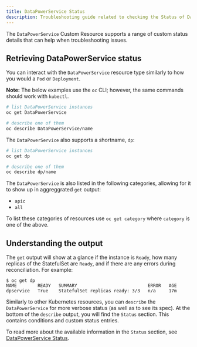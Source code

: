 ```yaml
---
title: DataPowerService Status
description: Troubleshooting guide related to checking the Status of DataPowerService instances
---
```


<PageDescription>

The `DataPowerService` Custom Resource supports a range of custom status details that can help when troubleshooting issues.

</PageDescription>

## Retrieving DataPowerService status

You can interact with the `DataPowerService` resource type similarly to how you would a `Pod` or `Deployment`.

<InlineNotification>

**Note:** The below examples use the `oc` CLI; however, the same commands should work with `kubectl`.

</InlineNotification>

```bash
# list DataPowerService instances
oc get DataPowerService

# describe one of them
oc describe DataPowerService/name
```

The `DataPowerService` also supports a shortname, `dp`:

```bash
# list DataPowerService instances
oc get dp

# describe one of them
oc describe dp/name
```

The `DataPowerService` is also listed in the following categories, allowing for it to show up in aggreggrated `get` output:

- `apic`
- `all`

To list these categories of resources use `oc get category` where `category` is one of the above.

## Understanding the output

The `get` output will show at a glance if the instance is `Ready`, how many replicas of the StatefulSet are `Ready`, and if there are any errors during reconciliation. For example:

```
$ oc get dp
NAME        READY   SUMMARY                           ERROR   AGE
dpservice   True    StatefulSet replicas ready: 3/3   n/a     17m
```

Similarly to other Kubernetes resources, you can `describe` the `DataPowerService` for more verbose status (as well as to see its spec). At the bottom of the `describe` output, you will find the `Status` section. This contains conditions and custom status entries.

To read more about the available information in the `Status` section, see [DataPowerService Status](/apis/datapowerservice/status).
